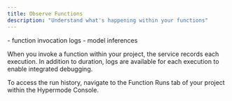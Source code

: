 ```yaml
---
title: Observe Functions
description: "Understand what's happening within your functions"
---
```


<Warning>- function invocation logs - model inferences</Warning>

When you invoke a function within your project, the service records each execution. In addition to duration, logs are available for each execution to enable integrated debugging.

To access the run history, navigate to the Function Runs tab of your project within the Hypermode Console.
